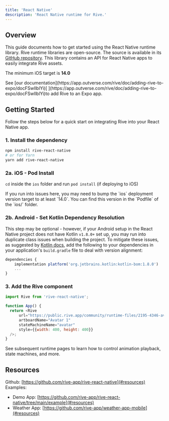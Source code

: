 ```yaml
---
title: 'React Native'
description: 'React Native runtime for Rive.'
---
```




## Overview

This guide documents how to get started using the React Native runtime library. Rive runtime libraries are open-source. The source is available in its [GitHub repository](https://github.com/rive-app/rive-react-native). This library contains an API for React Native apps to easily integrate Rive assets.

The minimum iOS target is **14.0**

<Note>
 See [our documentation](https://app.outverse.com/rive/doc/adding-rive-to-expo/docFSwIlblYi)[ ](https://app.outverse.com/rive/doc/adding-rive-to-expo/docFSwIlblYi)to add Rive to an Expo app.
</Note>

## Getting Started

Follow the steps below for a quick start on integrating Rive into your React Native app.

### 1. Install the dependency

```bash
npm install rive-react-native
# or for Yarn
yarn add rive-react-native
```

### 2a. iOS - Pod Install

`cd` inside the `ios` folder and run `pod install` (if deploying to iOS)

<Note>
 If you run into issues here, you may need to bump the `ios` deployment version target to at least `14.0`. You can find this version in the `Podfile` of the `ios/` folder.
</Note>

### 2b. Android - Set Kotlin Dependency Resolution

This step may be optional - however, if your Android setup in the React Native project does not have Kotlin `v1.8.0+` set up, you may run into duplicate class issues when building the project. To mitigate these issues, as suggested by [Kotlin docs](https://kotlinlang.org/docs/gradle-configure-project.html#versions-alignment-of-transitive-dependencies), add the following to your dependencies in your application's `build.gradle` file to deal with version alignment:

```javascript
dependencies {
    implementation platform('org.jetbrains.kotlin:kotlin-bom:1.8.0')
    ...
}
```

### 3. Add the Rive component

```javascript
import Rive from 'rive-react-native';

function App() {
  return <Rive
      url="https://public.rive.app/community/runtime-files/2195-4346-avatar-pack-use-case.riv"
      artboardName="Avatar 1"
      stateMachineName="avatar"
      style={{width: 400, height: 400}}
  />;
}
```

See subsequent runtime pages to learn how to control animation playback, state machines, and more.

## Resources

Github: [https://github.com/rive-app/rive-react-native](#resources) Examples:

- Demo App: [https://github.com/rive-app/rive-react-native/tree/main/example](#resources)
- Weather App: [https://github.com/rive-app/weather-app-mobile](#resources) 